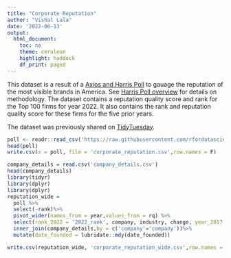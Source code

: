 ```yaml
---
title: "Corporate Reputation"
author: "Vishal Lala"
date: '2022-06-13'
output:
  html_document:
    toc: no
    theme: cerulean
    highlight: haddock
    df_print: paged
---
```


This dataset is a result of a [Axios and Harris Poll](https://www.axios.com/2022/05/24/2022-axios-harris-poll-100-rankings) to gauage the reputation of the most visible brands in America. See [Harris Poll overview](https://theharrispoll.com/partners/media/axios-harrispoll-100/) for details on methodology. The dataset contains a reputation quality score and rank for the Top 100 firms for year 2022. It also contains the rank and reputation quality score for these firms for the five prior years.

The dataset was previously shared on [TidyTuesday](https://github.com/rfordatascience/tidytuesday/tree/master/data/2022/2022-05-31). 

```r
poll <- readr::read_csv('https://raw.githubusercontent.com/rfordatascience/tidytuesday/master/data/2022/2022-05-31/poll.csv')
head(poll)
write.csv(x = poll, file = 'corporate_reputation.csv',row.names = F)

company_details = read.csv('company_details.csv')
head(company_details)
library(tidyr)
library(dplyr)
library(dplyr)
reputation_wide = 
  poll %>%
  select(-rank)%>%
  pivot_wider(names_from = year,values_from = rq) %>%
  select(rank_2022 = '2022_rank', company, industry, change, year_2017 = '2017', year_2018 = '2018', year_2019 = '2019', year_2020 = '2020', year_2021 = '2021',year_2022 = '2022_rq')%>%
  inner_join(company_details,by = c('company'='company'))%>%
  mutate(date_founded = lubridate::mdy(date_founded))

write.csv(reputation_wide, 'corporate_reputation_wide.csv',row.names = F)  


```

